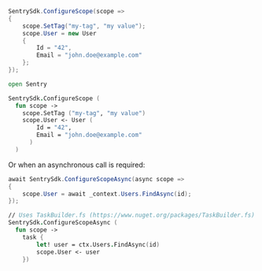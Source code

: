 ```csharp
SentrySdk.ConfigureScope(scope =>
{
    scope.SetTag("my-tag", "my value");
    scope.User = new User
    {
        Id = "42",
        Email = "john.doe@example.com"
    };
});
```

```fsharp
open Sentry

SentrySdk.ConfigureScope (
  fun scope ->
    scope.SetTag ("my-tag", "my value")
    scope.User <- User (
        Id = "42",
        Email = "john.doe@example.com"
      )
  )
```

Or when an asynchronous call is required:

```csharp
await SentrySdk.ConfigureScopeAsync(async scope =>
{
    scope.User = await _context.Users.FindAsync(id);
});
```

```fsharp
// Uses TaskBuilder.fs (https://www.nuget.org/packages/TaskBuilder.fs)
SentrySdk.ConfigureScopeAsync (
  fun scope ->
    task {
        let! user = ctx.Users.FindAsync(id)
        scope.User <- user
    })
```
